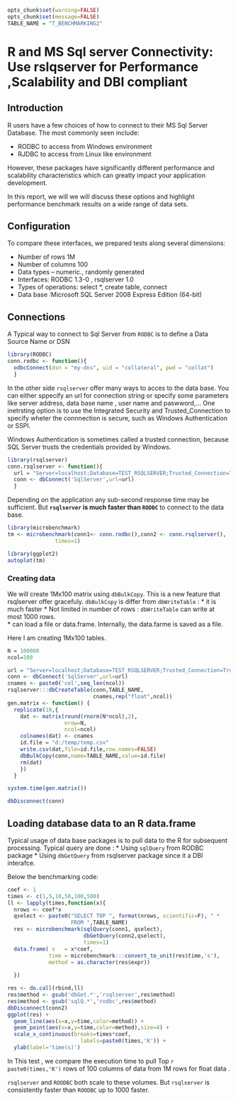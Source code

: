 ```r
opts_chunk$set(warning=FALSE)
opts_chunk$set(message=FALSE)
TABLE_NAME = "T_BENCHMARKING2"

```


R and MS Sql server Connectivity: Use rslqserver for  Performance ,Scalability and DBI compliant
=============================================================

## Introduction

R users have a few choices of how to connect to their MS Sql Server Database. The most commonly seen include:

* RODBC to access from Windows environment 
* RJDBC to access from Linux like environment

However, these packages have significantly different performance and scalability characteristics which can greatly impact your application development. 

In this report, we will we will discuss these options and highlight performance benchmark results on a wide range of data sets.


## Configuration

To compare these interfaces, we prepared tests along several dimensions:

* Number of rows 1M
* Number of columns 100
* Data types – numeric., randomly generated
* Interfaces: RODBC 1.3-0 ,  rsqlserver 1.0 
* Types of operations: select *, create table, connect
* Data base :Microsoft SQL Server 2008 Express Edition (64-bit)


## Connections 

A Typical way to connect to Sql Server from `RODBC` is to define a Data Source Name or DSN 

```r
library(RODBC)
conn.rodbc <- function(){
  odbcConnect(dsn = "my-dns", uid = "collateral", pwd = "collat")
  }
````
In the other side `rsqlserver` offer many ways to acces to the data base. You can either sppecify an url for connection string or specify some parameters like server address, data base name , user name and paswword,...
One inetrsting option is to use the Integrated Security and Trusted_Connection to specify wheter the connnection is secure, such as Windows Authentication or SSPI.

Windows Authentication is sometimes called a trusted connection, because SQL Server trusts the credentials provided by Windows.

```r
library(rsqlserver)
conn.rsqlserver <- function(){
  url = "Server=localhost;Database=TEST_RSQLSERVER;Trusted_Connection=True;"
  conn <- dbConnect('SqlServer',url=url)
  }

```

Depending on the application any sub-second response time may be sufficient. 
But **`rsqlserver` is much faster than `RODBC` ** to connect to the data base. 

```r
library(microbenchmark)
tm <- microbenchmark(conn1<- conn.rodbc(),conn2 <- conn.rsqlserver(),
               times=1)

library(ggplot2)
autoplot(tm)
````



### Creating data


We will create 1Mx100 matrix using `dbBulkCopy`. This is a new feature that rsqlserver offer gracefuly.
`dbBulkCopy` is differ from  `dbWriteTable` :
* it is much faster 
* Not limited in number of rows : `dbWriteTable` can write at most 1000 rows.  
* can load a file or data.frame. Internally, the data.farme is saved as a file.

Here I am creating 1Mx100 tables.

```r

N = 100000
ncol=100

url = "Server=localhost;Database=TEST_RSQLSERVER;Trusted_Connection=True;"
conn <- dbConnect('SqlServer',url=url) 
cnames <- paste0('col',seq_len(ncol))
rsqlserver:::dbCreateTable(conn,TABLE_NAME, 
                           cnames,rep("float",ncol))
gen.matrix <- function() {
  replicate(10,{
    dat <- matrix(round(rnorm(N*ncol),2),
                  nrow=N,
                  ncol=ncol)
    colnames(dat) <- cnames 
    id.file = "d:/temp/temp.csv"                      
    write.csv(dat,file=id.file,row.names=FALSE)
    dbBulkCopy(conn,name=TABLE_NAME,value=id.file)
    rm(dat)
    })
  }

system.time(gen.matrix())

dbDisconnect(conn)


```


## Loading database data to an R data.frame

Typical usage of data base packages is to pull data to the R  for subsequent processing. 
Typical query are done :
* Using `sqlQuery` from RODBC package 
* Using `dbGetQuery` from rsqlserver package since it a DBI interafce.



Below the benchmarking code:

```r
coef <- 1
times <- c(1,5,10,50,100,500)
ll <- lapply(times,function(x){
  nrows <- coef*x
  qselect <- paste0("SELECT TOP ", format(nrows, scientific=F), " * 
                    FROM ",TABLE_NAME)
  res <- microbenchmark(sqlQuery(conn1, qselect),
                        dbGetQuery(conn2,qselect),
                        times=1)
  data.frame( x   = x*coef, 
             time = microbenchmark:::convert_to_unit(res$time,'s'),
             method = as.character(res$expr))
        
  })

res <- do.call(rbind,ll)
res$method <- gsub('dbGet.*','rsqlserver',res$method)
res$method <- gsub('sqlQ.*','rodbc',res$method)
dbDisconnect(conn2)
ggplot(res) +
  geom_line(aes(x=x,y=time,color=method)) +
  geom_point(aes(x=x,y=time,color=method),size=4) +
  scale_x_continuous(breaks=times*coef, 
                       labels=paste0(times,'K')) +
  ylab(label='time(s)')

```


In This test , we compare the execution time to pull Top `r paste0(times,'K')` rows of  100 columns of data from 1M rows for float data . 

`rsqlserver` and `ROODBC` both scale to these volumes. But  `rsqlserver` is consistently faster than `ROODBC`  up to 1000 faster.
